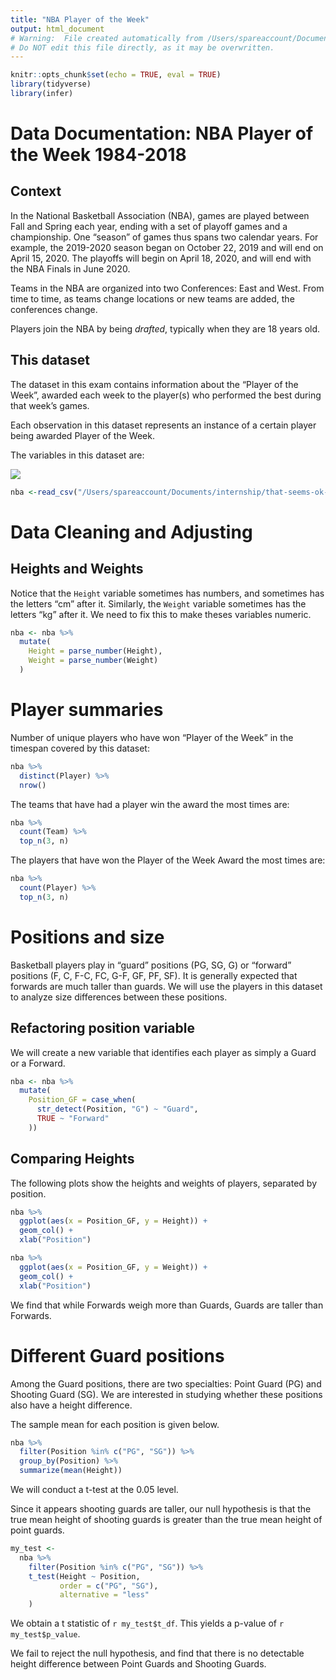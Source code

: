 ```yaml
---
title: "NBA Player of the Week"
output: html_document
# Warning:  File created automatically from /Users/spareaccount/Documents/internship/that-seems-ok-to-me/NBA_Player_of_the_Week/nba_analysis.Rmd
# Do NOT edit this file directly, as it may be overwritten.
---
```


```r
knitr::opts_chunk$set(echo = TRUE, eval = TRUE)
library(tidyverse)
library(infer)
```


# Data Documentation: NBA Player of the Week 1984-2018

## Context

In the National Basketball Association (NBA), games are played between Fall and Spring each year, ending with a set of playoff games and a championship.  One "season" of games thus spans two calendar years. For example, the 2019-2020 season began on October 22, 2019 and will end on April 15, 2020. The playoffs will begin on April 18, 2020, and will end with the NBA Finals in June 2020. 

Teams in the NBA are organized into two Conferences:  East and West.  From time to time, as teams change locations or new teams are added, the conferences change.

Players join the NBA by being *drafted*, typically when they are 18 years old.

## This dataset

The dataset in this exam contains information about the "Player of the Week", awarded each week to the player(s) who performed the best during that week's games. 

Each observation in this dataset represents an instance of a certain player being awarded Player of the Week.

The variables in this dataset are:

![](/Users/spareaccount/Documents/internship/that-seems-ok-to-me/NBA_Player_of_the_Week/documentation.png)

```r
nba <-read_csv("/Users/spareaccount/Documents/internship/that-seems-ok-to-me/NBA_Player_of_the_Week/NBA_player_of_the_week.csv")
```

# Data Cleaning and Adjusting


## Heights and Weights

Notice that the `Height` variable sometimes has numbers, and sometimes has the letters "cm" after it.  Similarly, the `Weight` variable sometimes has the letters "kg" after it. We need to fix this to make theses variables numeric.


```r
nba <- nba %>%
  mutate(
    Height = parse_number(Height),
    Weight = parse_number(Weight)
  )
```





# Player summaries

Number of unique players who have won "Player of the Week" in the timespan covered by this dataset:

```r
nba %>%
  distinct(Player) %>%
  nrow()
```

The teams that have had a player win the award the most times are:

```r
nba %>%
  count(Team) %>%
  top_n(3, n)
```

The players that have won the Player of the Week Award the most times are:
```r
nba %>%
  count(Player) %>%
  top_n(3, n)
```

# Positions and size

Basketball players play in "guard" positions (PG, SG, G) or "forward" positions (F, C, F-C, FC, G-F, GF, PF, SF).  It is generally expected that forwards are much taller than guards.  We will use the players in this dataset to analyze size differences between these positions.






## Refactoring position variable

We will create a new variable that identifies each player as simply a Guard or a Forward.

```r
nba <- nba %>% 
  mutate(
    Position_GF = case_when(
      str_detect(Position, "G") ~ "Guard",
      TRUE ~ "Forward"
    )) 
```


## Comparing Heights

The following plots show the heights and weights of players, separated by position.





```r
nba %>%
  ggplot(aes(x = Position_GF, y = Height)) +
  geom_col() +
  xlab("Position")

nba %>%
  ggplot(aes(x = Position_GF, y = Weight)) +
  geom_col() +
  xlab("Position")
```


We find that while Forwards weigh more than Guards, Guards are taller than Forwards.



# Different Guard positions

Among the Guard positions, there are two specialties:  Point Guard (PG) and Shooting Guard (SG).  We are interested in studying whether these positions also have a height difference.

The sample mean for each position is given below.

```r
nba %>%
  filter(Position %in% c("PG", "SG")) %>%
  group_by(Position) %>%
  summarize(mean(Height))
```

We will conduct a t-test at the 0.05 level.


Since it appears shooting guards are taller, our null hypothesis is that the true mean height of shooting guards is greater than the true mean height of point guards.


```r
my_test <- 
  nba %>%
    filter(Position %in% c("PG", "SG")) %>%
    t_test(Height ~ Position,
           order = c("PG", "SG"),
           alternative = "less"
    )
```




We obtain a t statistic of `r my_test$t_df`. This yields a p-value of `r my_test$p_value`.




We fail to reject the null hypothesis, and find that there is no detectable height difference between Point Guards and Shooting Guards.


